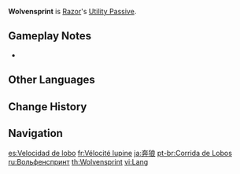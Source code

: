 {{Talent Infobox
|image         = Talent Wolvensprint.png
|character     = Razor
|type          = Utility Passive
|info          = Decreases [[sprinting]] [[Stamina]] consumption for your own party members by 20%.<br>Not stackable with Passive Talents that provide the exact same effects.
|utility1      = Stamina
|utility2      = Sprinting
|utility3      = Party
|utility4      = Party Sprinting Stamina Reduction
}}
'''Wolvensprint''' is [[Razor]]'s [[Utility Passive]].

==Gameplay Notes==
* {{Talent Note|character=Razor|talent=Wolvensprint|alive}}
{{Talents by Category List|Party Sprinting Stamina Reduction Talents|header=identical|nottitle=Wolvensprint}}

==Other Languages==
{{Other Languages
|en      = Wolvensprint
|zhs     = 奔狼
|zhs_rm  = Bēn láng
|zht     = 奔狼
|zht_rm  = Bēn láng
|zh_tl   = Wolf's Fast Run
|ja      = 奔狼
|ja_rm   = Honrou{{Assumed}}
|ja_tl   = Wolfrun
|ko      = 늑대의 질주
|ko_rm   = Neukdae-ui Jilju
|ko_tl   = Dash of Wolf
|es      = Velocidad de lobo
|es_tl   = Speed of Wolf
|fr      = Vélocité lupine
|fr_tl   = Lupine Velocity
|ru      = Вольфенспринт
|th      = Wolvensprint
|vi      = Lang
|vi_tl   = Wolf
|de      = Laufender Wolf
|de_tl   = Running Wolf
|id      = Wolvensprint
|pt      = Corrida de Lobos
|pt_tl   = 
|tr      = Kurt Hücumu
|tr_tl   = Wolf Rush
|it      = Lupo scattante
|it_tl   = 
}}

==Change History==
{{Change History|1.0}}

==Navigation==
{{Talent Navbox|Razor}}

[[es:Velocidad de lobo]]
[[fr:Vélocité lupine]]
[[ja:奔狼]]
[[pt-br:Corrida de Lobos]]
[[ru:Вольфенспринт]]
[[th:Wolvensprint]]
[[vi:Lang]]